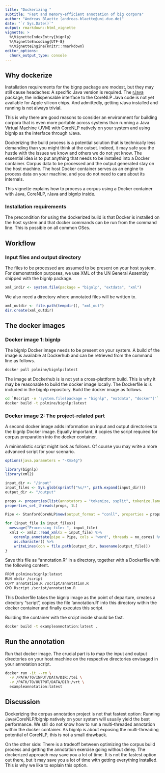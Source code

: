 ```yaml
---
title: "Dockerizing "
subtitle: "Fast and memory-efficient annotation of big corpora"
author: "Andreas Blaette (andreas.blaette@uni-due.de)"
date: "`r Sys.Date()`"
output: rmarkdown::html_vignette
vignette: >
  %\VignetteIndexEntry{bignlp}
  %\VignetteEncoding{UTF-8}
  %\VignetteEngine{knitr::rmarkdown}
editor_options: 
  chunk_output_type: console
---
```

  
## Why dockerize

Installation requirements for the bignp package are modest, but they may still cause headaches: A specific Java version is required. The [rJava](https://CRAN.R-project.org/package=rJava) package, the indispensable interface to the CoreNLP Java code is not yet available for Apple silicon chips. And admittedly, getting rJava installed and running is not always trivial.

This is why there are good reasons to consider an environment for building corpora that is even more portable across systems than running a Java Virtual Machine (JVM) with CoreNLP natively on your system and using bignlp as the interface through rJava.

Dockerizing the build process is a potential solution that is technically less demanding than you might think at the outset. Indeed, it may safe you the hustle with the issues we know and others we do not yet know. The essential idea is to put anything that needs to be installed into a Docker container. Corpus data to be processed and the output generated stay on the host machine. The host Docker container serves as an engine to process data on your machine, and you do not need to care about its internals.

This vignette explains how to process a corpus using a Docker container with Java, CoreNLP, rJava and bignlp inside.


### Installation requirements

The precondition for using the dockerized build is that Docker is installed on the host system and that docker commands can be run from the command line. This is possible on all common OSes.


## Workflow

### Input files and output directory

The files to be processed are assumed to be present on your host system. For demonstration purposes, we use XML of the UN General Assembly shipped with the bignlp package.

```r
xml_indir <- system.file(package = "bignlp", "extdata", "xml")
```

We also need a directory where annotated files will be written to.

```r
xml_outdir <- file.path(tempdir(), "xml_out")
dir.create(xml_outdir)
```


## The docker images

### Docker image 1: bignlp

The bignlp Docker image needs to be present on your system. A build of the image is available at Dockerhub and can be retrieved from the command line as follows.

```sh
docker pull polmine/bignlp:latest
```

The image at Dockerhub is is not yet a cross-plattform build. This is why it may be reasonable to build the docker image locally. The Dockerfile is is included in the bignlp repository. Build the docker image as follows.

```sh
cd `Rscript -e 'system.file(package = "bignlp", "extdata", "docker")'`
docker build -t polmine/bignlp:latest
```


### Docker image 2: The project-related part

A second docker image adds information on input and output directories to the bignlp Docker image. Equally important, it copies the script required for corpus preparation into the docker container.

A minimalistic script might look as follows. Of course you may write a more advanced script for your scenario.

```r
options(java.parameters = "-Xmx4g")

library(bignlp)
library(xml2)

input_dir <- "/input"
input_files <- Sys.glob(sprintf("%s/*", path.expand(input_dir)))
output_dir <- "/output"

props <- properties(list(annotators = "tokenize, ssplit", tokenize.language = "en", pos.nthreads = 1L))
properties_set_threads(props, 1L)

Pipe <- StanfordCoreNLP$new(output_format = "conll", properties = props)

for (input_file in input_files){
  message("Processing file: ", input_file)
  xml1 <- xml2::read_xml(x = input_file) %>%
    corenlp_annotate(pipe = Pipe, cols = "word", threads = no_cores) %>%
    as.character() %>% 
    writeLines(con = file.path(output_dir, basename(output_file)))
}
```

Save this file as "annotation.R" in a directory, together with a Dockerfile with the following content.

```sh
FROM polmine/bignlp:latest
RUN mkdir /script
COPY annotation.R /script/annotation.R
CMD Rscript /script/annotation.R
```

This Dockerfile takes the bignlp image as the point of departure, creates a directory "script", copies the file 'annotation.R' into this directory within the docker container and finally executes this script.

Building the container with the srcipt inside should be fast.

```sh
docker build -t exampleannotation:latest .
```


## Run the annotation

Run that docker image. The crucial part is to map the input and output directories on your host machine on the respective directories envisaged in your annotation script.

```sh
docker run -it --rm \
  -v /PATH/TO/INPUT/DATA/DIR:/tei \
  -v /PATH/TO/OUTPUT/DATA/DIR:/vrt \
  exampleannotation:latest
```


## Discussion

Dockerizing the corpus annotation project is not that fastest option: Running Java/CoreNLP/bignlp natively on your system will usually yield the best performance. We still do not know how to run a multi-threaded annotation within the docker container. As bignlp is about exposing the multi-threading potential of CoreNLP, this is not a small drawback.

On the other side: There is a tradeoff between optimizing the corpus build process and getting the annotation exercise going without deley. The dockerized approach may save you a lot of time. It is not the fastest option out there, but it may save you a lot of time with getting everything installed. This is why we like to explain this option.




